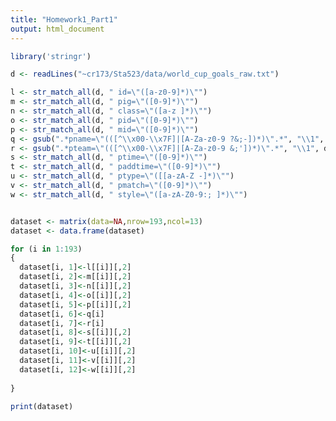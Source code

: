 ```yaml
---
title: "Homework1_Part1"
output: html_document
---
```


```r
library('stringr')

d <- readLines("~cr173/Sta523/data/world_cup_goals_raw.txt")

l <- str_match_all(d, " id=\"([a-z0-9]*)\"")
m <- str_match_all(d, " pig=\"([0-9]*)\"")
n <- str_match_all(d, " class=\"([a-z ]*)\"")
o <- str_match_all(d, " pid=\"([0-9]*)\"")
p <- str_match_all(d, " mid=\"([0-9]*)\"")
q <- gsub(".*pname=\"(([^\\x00-\\x7F]|[A-Za-z0-9 ?&;-])*)\".*", "\\1", d, perl=TRUE)
r <- gsub(".*pteam=\"(([^\\x00-\\x7F]|[A-Za-z0-9 &;'])*)\".*", "\\1", d, perl=TRUE)
s <- str_match_all(d, " ptime=\"([0-9]*)\"")
t <- str_match_all(d, " paddtime=\"([0-9]*)\"")
u <- str_match_all(d, " ptype=\"([[a-zA-Z -]*)\"")
v <- str_match_all(d, " pmatch=\"([0-9]*)\"")
w <- str_match_all(d, " style=\"([a-zA-Z0-9:; ]*)\"")


dataset <- matrix(data=NA,nrow=193,ncol=13)
dataset <- data.frame(dataset)

for (i in 1:193)
{
  dataset[i, 1]<-l[[i]][,2]
  dataset[i, 2]<-m[[i]][,2]
  dataset[i, 3]<-n[[i]][,2]
  dataset[i, 4]<-o[[i]][,2]
  dataset[i, 5]<-p[[i]][,2]
  dataset[i, 6]<-q[i]
  dataset[i, 7]<-r[i]
  dataset[i, 8]<-s[[i]][,2]
  dataset[i, 9]<-t[[i]][,2]
  dataset[i, 10]<-u[[i]][,2]
  dataset[i, 11]<-v[[i]][,2]
  dataset[i, 12]<-w[[i]][,2]
  
}

print(dataset)

```